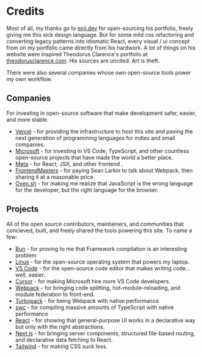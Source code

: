 # Credits

Most of all, my thanks go to [enji.dev](https://enji.dev/) for open-sourcing his portfolio, freely giving me this sick design language. But for some mild css 
refactoring and converting legacy patterns into idiomatic React, every visual / ui concept from on my portfolio came directly from his hardwork. A lot of things 
on his website were inspired Theodorus Clarence's portfolio at [theodorusclarence.com](https://theodorusclarence.com/). His sources are uncited. Art is theft. 

There were also several companies whose own open-source tools power my own workflow.


## Companies
For investing in open-source software that make development safer, easier, and more stable.
  * [Vercel](https://vercel.com/) - for providing the infrastructure to host this site and paving the next generation of programming languages for indies and small companies. 
  * [Microsoft](https://microsoft.com) - for investing in VS Code, TypeScript, and other countless open-source projects that have made the world a better place.
  * [Meta](https://facebook.com) - for React, JSX, and other frontend .
  * [FrontendMasters](https://frontendmasters.com/) - for paying Sean Larkin to talk about Webpack, then sharing it at a reasonable price.
  * [Oven.sh](https://oven.sh/) - for making me realize that JavaScript is the wrong language for the developer, but the right language for the browser.

## Projects
All of the open source contributors, maintainers, and communities that concieved, built, and freely shared the tools powering this site. To name a few:
  - [Bun](https://bun.sh/) -  for proving to me that Framework compilation is an interesting problem
  - [Linux](https://www.linuxfoundation.org/) - for the open-source operating system that powers my laptop.
  - [VS Code](https://code.visualstudio.com/) - for the open-source code editor that makes writing code... well, easier.
  - [Cursor](https://cursor.sh/) - for making Microsoft hire more VS Code developers.
  - [Webpack](https://webpack.js.org/) - for bringing code splitting, hot-module-reloading, and module federation to front-end.
  - [Turbopack](https://turbo.build/pack) - for being Webpack with native performance.
  - [swc](https://swc.rs/) - for compiling massive amounts of TypeScript with native performance
  - [React](https://reactjs.org/) - for showing that general-purpose UI works in a declarative way but only with the right abstractions.
  - [Next.js](https://nextjs.org/) - for bringing server components, structured file-based routing, and declarative data fetching to React.
  - [Tailwind](https://tailwindcss.com/) - for making CSS suck less.
  <br />